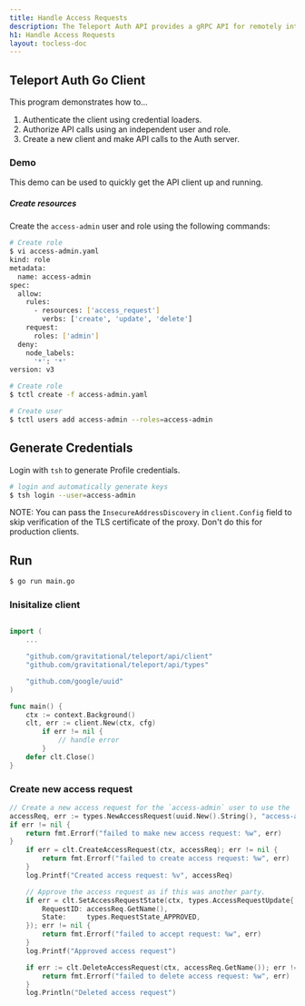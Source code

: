 ```yaml
---
title: Handle Access Requests
description: The Teleport Auth API provides a gRPC API for remotely interacting with a Teleport Auth server.
h1: Handle Access Requests
layout: tocless-doc
---
```



## Teleport Auth Go Client

This program demonstrates how to...

1. Authenticate the client using credential loaders.
2. Authorize API calls using an independent user and role.
3. Create a new client and make API calls to the Auth server.

### Demo

This demo can be used to quickly get the API client up and running.

##### Create resources

Create the `access-admin` user and role using the following commands:

```sh
# Create role
$ vi access-admin.yaml
kind: role
metadata:
  name: access-admin
spec:
  allow:
    rules:
      - resources: ['access_request']
        verbs: ['create', 'update', 'delete']
    request:
      roles: ['admin']
  deny:
    node_labels:
      '*': '*'
version: v3

# Create role
$ tctl create -f access-admin.yaml
```
```sh
# Create user
$ tctl users add access-admin --roles=access-admin
```

## Generate Credentials

Login with `tsh` to generate Profile credentials.

```bash
# login and automatically generate keys
$ tsh login --user=access-admin
```

NOTE: You can pass the `InsecureAddressDiscovery` in `client.Config` field to skip verification of the TLS certificate of the proxy. Don't do this for production clients.

## Run

```bash
$ go run main.go
```



### Inisitalize client
```go

import (
    ...

	"github.com/gravitational/teleport/api/client"
	"github.com/gravitational/teleport/api/types"

	"github.com/google/uuid"
)

func main() {
    ctx := context.Background()
    clt, err := client.New(ctx, cfg)
        if err != nil {
            // handle error
        }
    defer clt.Close()
}

```


### Create new access request

```go
// Create a new access request for the `access-admin` user to use the `admin` role.
accessReq, err := types.NewAccessRequest(uuid.New().String(), "access-admin", "admin")
if err != nil {
	return fmt.Errorf("failed to make new access request: %w", err)
}
	if err = clt.CreateAccessRequest(ctx, accessReq); err != nil {
		return fmt.Errorf("failed to create access request: %w", err)
	}
	log.Printf("Created access request: %v", accessReq)

	// Approve the access request as if this was another party.
	if err = clt.SetAccessRequestState(ctx, types.AccessRequestUpdate{
		RequestID: accessReq.GetName(),
		State:     types.RequestState_APPROVED,
	}); err != nil {
		return fmt.Errorf("failed to accept request: %w", err)
	}
	log.Printf("Approved access request")

	if err := clt.DeleteAccessRequest(ctx, accessReq.GetName()); err != nil {
		return fmt.Errorf("failed to delete access request: %w", err)
	}
	log.Println("Deleted access request")

```